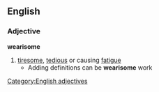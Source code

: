 ==English==
===Adjective===
'''wearisome'''
#[[tiresome]], [[tedious]] or causing [[fatigue]]
#* Adding definitions can be '''wearisome''' work
[[Category:English adjectives]]